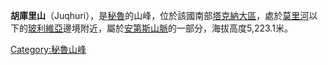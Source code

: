 {{Coord|17|19|28|S|69|41|25|W|display=title}}

'''胡庫里山'''（Juqhuri），是[[秘魯|秘魯]]的山峰，位於該國南部[[塔克納大區|塔克納大區]]，處於[[莫里河|莫里河]]以下的[[玻利維亞|玻利維亞]]邊境附近，屬於[[安第斯山脈|安第斯山脈]]的一部分，海拔高度5,223.1米。

{{Peru-geo-stub}}
[[Category:秘魯山峰|Category:秘魯山峰]]